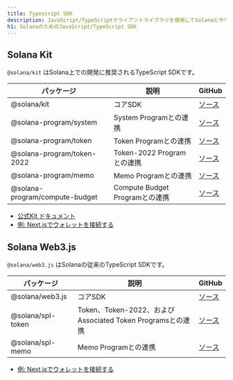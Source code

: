 ```yaml
---
title: Typescript SDK
description: JavaScript/TypeScriptクライアントライブラリを使用してSolanaとやり取りする方法を学びましょう。
h1: SolanaのためのJavaScript/TypeScript SDK
---
```


## Solana Kit

`@solana/kit` はSolana上での開発に推奨されるTypeScript SDKです。

| パッケージ                     | 説明                           | GitHub                                                                          |
| ------------------------------ | ------------------------------ | ------------------------------------------------------------------------------- |
| @solana/kit                    | コアSDK                        | [ソース](https://github.com/anza-xyz/kit)                                       |
| @solana-program/system         | System Programとの連携         | [ソース](https://github.com/solana-program/system/tree/main/clients/js)         |
| @solana-program/token          | Token Programとの連携          | [ソース](https://github.com/solana-program/token/tree/main/clients/js)          |
| @solana-program/token-2022     | Token-2022 Programとの連携     | [ソース](https://github.com/solana-program/token-2022/tree/main/clients/js)     |
| @solana-program/memo           | Memo Programとの連携           | [ソース](https://github.com/solana-program/memo/tree/main/clients/js)           |
| @solana-program/compute-budget | Compute Budget Programとの連携 | [ソース](https://github.com/solana-program/compute-budget/tree/main/clients/js) |

- [公式Kit ドキュメント](https://www.solanakit.com/)
- [例: Next.jsでウォレットを接続する](/docs/frontend/kit)

## Solana Web3.js

`@solana/web3.js` はSolanaの従来のTypeScript SDKです。

| パッケージ        | 説明                                                       | GitHub                                                                             |
| ----------------- | ---------------------------------------------------------- | ---------------------------------------------------------------------------------- |
| @solana/web3.js   | コアSDK                                                    | [ソース](https://github.com/solana-foundation/solana-web3.js)                      |
| @solana/spl-token | Token、Token-2022、およびAssociated Token Programsとの連携 | [ソース](https://github.com/solana-program/token-2022/tree/main/clients/js-legacy) |
| @solana/spl-memo  | Memo Programとの連携                                       | [ソース](https://github.com/solana-program/memo/tree/main/clients/js-legacy)       |

- [例: Next.jsでウォレットを接続する](/developers/cookbook/wallets/connect-wallet-react)
